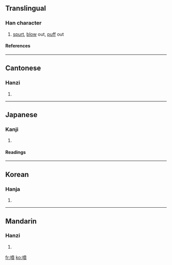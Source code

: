 {{see|喷}}

==Translingual==
===Han character===
{{Han char|rn=30|rad=口|as=12|sn=15|four=6408<sub>6</sub>|canj=口十廿金 (RJTC)}}
# [[spurt]], [[blow]] out, [[puff]] out
====References====
{{Han ref|kx=0211.060|dkj=04345|dj=0433.240|hdz=10680.090|uh=5674|ud=22132|bh=BC51|bd=48209}}
----

==Cantonese==
===Hanzi===
{{yue-hanzi|jyut=|y=pan3}}
# {{defn|Cantonese}}
----
==Japanese==
===Kanji===
{{ja-kanji|grade=c|rs=口12}}
# {{defn|Japanese}} 
====Readings====
{{ja-readings|on=[[ふん]] (fun)|kun=[[ふく]] (fuku), [[はく]] (haku)}}
----
==Korean==
===Hanja===
{{ko-hanja|hangeul=분|rv=bun|mr=pun}}
# {{defn|Korean}}
----
==Mandarin==
===Hanzi===
{{cmn-hanzi|sim=喷|pin=[[pēn]] ([[pen1]])|wg=p'en<sup>1</sup>}}
# {{defn|Mandarin}}

[[fr:噴]]
[[ko:噴]]
